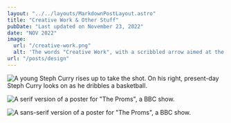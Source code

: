 ```yaml
---
layout: "../../layouts/MarkdownPostLayout.astro"
title: "Creative Work & Other Stuff"
pubDate: "Last updated on November 23, 2022"
date: "NOV 2022"
image:
  url: "/creative-work.png"
  alt: 'The words "Creative Work", with a scribbled arrow aimed at the words "& Other Stuff".'
url: "/posts/design"
---
```


![A young Steph Curry rises up to take the shot. On his right, present-day Steph Curry looks on as he dribbles a basketball.](/curry.png)

![A serif version of a poster for "The Proms", a BBC show.](/proms1.png)

![A sans-serif version of a poster for "The Proms", a BBC show.](/proms2.png)
